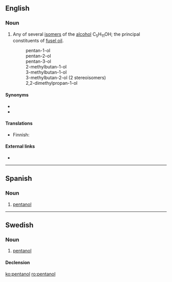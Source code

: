 ==English==
{{wikipedia}}

===Noun===
{{en-noun}}

# {{lb|en|organic compound}} Any of several [[isomer]]s of the [[alcohol]] C<sub>5</sub>H<sub>11</sub>OH; the principal constituents of [[fusel oil]].
#: pentan-1-ol
#: pentan-2-ol
#: pentan-3-ol
#: 2-methylbutan-1-ol
#: 3-methylbutan-1-ol
#: 3-methylbutan-2-ol (2 stereoisomers)
#: 2,2-dimethylpropan-1-ol

====Synonyms====
* {{l|en|amyl alcohol}}
* {{l|en|pentyl alcohol}}

====Translations====
{{trans-top|isomer}}
* Finnish: {{t|fi|amyylialkoholi}}
{{trans-mid}}
{{trans-bottom}}

====External links====
* {{pedialite|Amyl alcohol}}

----

==Spanish==
{{wikipedia|lang=es}}

===Noun===
{{es-noun|m|es}}

# {{lb|es|organic compound}} [[#English|pentanol]]

----

==Swedish==

===Noun===
{{sv-noun|c}}

# {{lb|sv|organic compound}} [[#English|pentanol]]

====Declension====
{{sv-infl-noun-c-er}}

[[ko:pentanol]]
[[ro:pentanol]]
